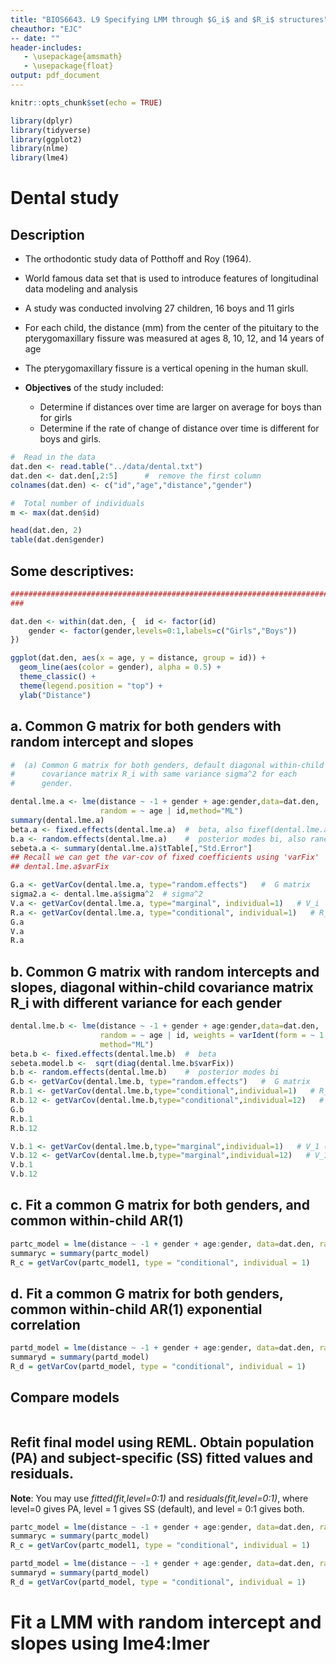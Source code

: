 ```yaml
---
title: "BIOS6643. L9 Specifying LMM through $G_i$ and $R_i$ structures"
cheauthor: "EJC"
-- date: "" 
header-includes:
   - \usepackage{amsmath}
   - \usepackage{float}
output: pdf_document
---
```


\newcommand{\bi}{\begin{itemize}}
\newcommand{\ei}{\end{itemize}}
\newcommand{\itt}{\item}


```r
knitr::opts_chunk$set(echo = TRUE)
```

<!-- -->


```r
library(dplyr)
library(tidyverse)
library(ggplot2)
library(nlme)
library(lme4)

```

# Dental study

## Description

- The orthodontic study data of Potthoff and Roy (1964). 

- World famous data set that is used to introduce features of longitudinal data modeling and analysis

- A study was conducted involving 27 children, 16 boys and 11 girls

- For each child, the distance (mm) from the center of the pituitary to the pterygomaxillary fissure was measured at ages 8, 10, 12, and 14 years of age 

- The pterygomaxillary fissure is a vertical opening in the human skull.

- **Objectives** of the study included:

  - Determine if distances over time are larger on average for boys than for girls
  - Determine if the rate of change of distance over time is different for boys and girls.


```r
#  Read in the data 
dat.den <- read.table("../data/dental.txt")
dat.den <- dat.den[,2:5]      #  remove the first column
colnames(dat.den) <- c("id","age","distance","gender")

#  Total number of individuals
m <- max(dat.den$id)

head(dat.den, 2)
table(dat.den$gender)
```


## Some descriptives:  

```r
################################################################################################
### 

dat.den <- within(dat.den, {  id <- factor(id)
    gender <- factor(gender,levels=0:1,labels=c("Girls","Boys"))
})

ggplot(dat.den, aes(x = age, y = distance, group = id)) +
  geom_line(aes(color = gender), alpha = 0.5) +
  theme_classic() +
  theme(legend.position = "top") +
  ylab("Distance")

```



## a. Common G matrix for both genders with random intercept and slopes    

```r
#  (a) Common G matrix for both genders, default diagonal within-child                               
#      covariance matrix R_i with same variance sigma^2 for each
#      gender.  

dental.lme.a <- lme(distance ~ -1 + gender + age:gender,data=dat.den,
                    random = ~ age | id,method="ML")
summary(dental.lme.a)
beta.a <- fixed.effects(dental.lme.a)  #  beta, also fixef(dental.lme.a)
b.a <- random.effects(dental.lme.a)    #  posterior modes bi, also ranef(dental.lme.a)
sebeta.a <- summary(dental.lme.a)$tTable[,"Std.Error"]  
## Recall we can get the var-cov of fixed coefficients using 'varFix'
## dental.lme.a$varFix

G.a <- getVarCov(dental.lme.a, type="random.effects")   #  G matrix
sigma2.a <- dental.lme.a$sigma^2  # sigma^2
V.a <- getVarCov(dental.lme.a, type="marginal", individual=1)   # V_i
R.a <- getVarCov(dental.lme.a, type="conditional", individual=1)   # R_i
G.a
V.a
R.a

```

## b. Common G matrix with random intercepts and slopes, diagonal within-child covariance matrix R_i with different variance for each gender         
```r

dental.lme.b <- lme(distance ~ -1 + gender + age:gender,data=dat.den,
                    random = ~ age | id, weights = varIdent(form = ~ 1 | gender),
                    method="ML")
beta.b <- fixed.effects(dental.lme.b)  #  beta
sebeta.model.b <-  sqrt(diag(dental.lme.b$varFix))
b.b <- random.effects(dental.lme.b)    #  posterior modes bi
G.b <- getVarCov(dental.lme.b, type="random.effects")   #  G matrix
R.b.1 <- getVarCov(dental.lme.b,type="conditional",individual=1)   # R_1; first girl
R.b.12 <- getVarCov(dental.lme.b,type="conditional",individual=12)   # R_12; first boy
G.b
R.b.1
R.b.12

V.b.1 <- getVarCov(dental.lme.b,type="marginal",individual=1)   # V_1 (girl)
V.b.12 <- getVarCov(dental.lme.b,type="marginal",individual=12)   # V_12 (boy)
V.b.1
V.b.12

```


## c. Fit a common G matrix for both genders, and common within-child AR(1)
```r
partc_model = lme(distance ~ -1 + gender + age:gender, data=dat.den, random = ~ age | id, correlation = corAR1(form = ~ age | id), method="ML")
summaryc = summary(partc_model)
R_c = getVarCov(partc_model1, type = "conditional", individual = 1)

```

## d. Fit a common G matrix for both genders, common within-child AR(1) exponential correlation
```r
partd_model = lme(distance ~ -1 + gender + age:gender, data=dat.den, random = ~ age | id, correlation = corExp(form = ~ age | id), method="ML")
summaryd = summary(partd_model)
R_d = getVarCov(partd_model, type = "conditional", individual = 1)


```

## Compare models
```r


```


## Refit final model using REML. Obtain population (PA) and subject-specific (SS) fitted values and residuals. 
**Note**: You may use *fitted(fit,level=0:1)* and *residuals(fit,level=0:1)*, where level=0 gives PA, level = 1 gives SS (default), and level = 0:1 gives both.  
```r
partc_model = lme(distance ~ -1 + gender + age:gender, data=dat.den, random = ~ age | id, correlation = corAR1(form = ~ age | id), method="ML")
summaryc = summary(partc_model)
R_c = getVarCov(partc_model1, type = "conditional", individual = 1)

partd_model = lme(distance ~ -1 + gender + age:gender, data=dat.den, random = ~ age | id, correlation = corExp(form = ~ age | id), method="ML")
summaryd = summary(partd_model)
R_d = getVarCov(partd_model, type = "conditional", individual = 1)

```

# Fit a LMM with random intercept and slopes using lme4:lmer


